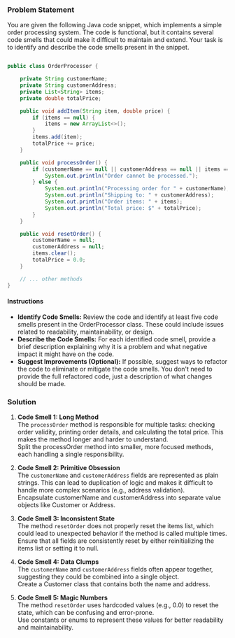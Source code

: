 ### Problem Statement
You are given the following Java code snippet, which implements a simple order processing system. The code is functional, but it contains several code smells that could make it difficult to maintain and extend. Your task is to identify and describe the code smells present in the snippet.

```java copy

public class OrderProcessor {

    private String customerName;
    private String customerAddress;
    private List<String> items;
    private double totalPrice;

    public void addItem(String item, double price) {
        if (items == null) {
            items = new ArrayList<>();
        }
        items.add(item);
        totalPrice += price;
    }

    public void processOrder() {
        if (customerName == null || customerAddress == null || items == null || items.isEmpty()) {
            System.out.println("Order cannot be processed.");
        } else {
            System.out.println("Processing order for " + customerName);
            System.out.println("Shipping to: " + customerAddress);
            System.out.println("Order items: " + items);
            System.out.println("Total price: $" + totalPrice);
        }
    }

    public void resetOrder() {
        customerName = null;
        customerAddress = null;
        items.clear();
        totalPrice = 0.0;
    }

    // ... other methods
}

```

#### Instructions
- **Identify Code Smells:** Review the code and identify at least five code smells present in the OrderProcessor class. These could include issues related to readability, maintainability, or design.
- **Describe the Code Smells:** For each identified code smell, provide a brief description explaining why it is a problem and what negative impact it might have on the code.
- **Suggest Improvements (Optional):** If possible, suggest ways to refactor the code to eliminate or mitigate the code smells. You don't need to provide the full refactored code, just a description of what changes should be made.


### Solution
1. **Code Smell 1: Long Method**
<br/>The `processOrder` method is responsible for multiple tasks: checking order validity, printing order details, and calculating the total price. This makes the method longer and harder to understand.
<br />Split the processOrder method into smaller, more focused methods, each handling a single responsibility.


2. **Code Smell 2: Primitive Obsession**
<br/>The `customerName` and `customerAddress` fields are represented as plain strings. This can lead to duplication of logic and makes it difficult to handle more complex scenarios (e.g., address validation).
<br />Encapsulate customerName and customerAddress into separate value objects like Customer or Address.


3. **Code Smell 3: Inconsistent State**
<br/>The method `resetOrder` does not properly reset the items list, which could lead to unexpected behavior if the method is called multiple times.
<br />Ensure that all fields are consistently reset by either reinitializing the items list or setting it to null.


4. **Code Smell 4: Data Clumps**
<br/>The `customerName` and `customerAddress` fields often appear together, suggesting they could be combined into a single object.
<br />Create a Customer class that contains both the name and address.


5. **Code Smell 5: Magic Numbers**
<br/>The method `resetOrder` uses hardcoded values (e.g., 0.0) to reset the state, which can be confusing and error-prone.
<br/>Use constants or enums to represent these values for better readability and maintainability.